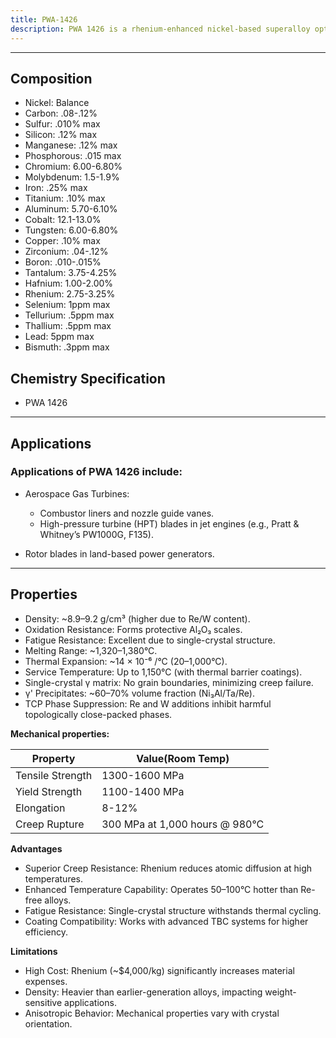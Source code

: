 ```yaml
---
title: PWA-1426
description: PWA 1426 is a rhenium-enhanced nickel-based superalloy optimized for single-crystal (SX) turbine blades and vanes. It is designed to withstand extreme temperatures and mechanical stresses in modern gas turbine engines. PWA 1426 likely represents Pratt & Whitney’s progression toward 3rd/4th-generation superalloys, targeting higher turbine inlet temperatures for improved fuel efficiency and thrust in engines like the PW1100G-JM (Geared Turbofan). Its rhenium content aligns with industry trends to push operational limits while balancing cost and performance.
---
```


---


## Composition

<Card className='properties'>
  <ul>
    <li>Nickel: Balance</li>
    <li>Carbon: .08-.12%</li>
    <li>Sulfur: .010% max</li>
    <li>Silicon: .12% max</li>
    <li>Manganese: .12% max</li>
    <li>Phosphorous: .015 max</li>
    <li>Chromium: 6.00-6.80%</li>
    <li>Molybdenum: 1.5-1.9%</li>
    <li>Iron: .25% max</li>
    <li>Titanium: .10% max</li>
    <li>Aluminum: 5.70-6.10%</li>
    <li>Cobalt: 12.1-13.0%</li>
    <li>Tungsten: 6.00-6.80%</li>
    <li>Copper: .10% max</li>
    <li>Zirconium: .04-.12%</li>
    <li>Boron: .010-.015%</li>
    <li>Tantalum: 3.75-4.25%</li>
    <li>Hafnium: 1.00-2.00%</li>
    <li>Rhenium: 2.75-3.25%</li>
    <li>Selenium: 1ppm max</li>
    <li>Tellurium: .5ppm max</li>
    <li>Thallium: .5ppm max</li>
    <li>Lead: 5ppm max</li>
    <li>Bismuth: .3ppm max</li>
  </ul>
</Card>

## Chemistry Specification

- PWA 1426

---

## Applications

### Applications of PWA 1426 include:

- Aerospace Gas Turbines:

  - Combustor liners and nozzle guide vanes.
  - High-pressure turbine (HPT) blades in jet engines (e.g., Pratt & Whitney’s PW1000G, F135).

- Rotor blades in land-based power generators.

---

## Properties

- Density: ~8.9–9.2 g/cm³ (higher due to Re/W content).
- Oxidation Resistance: Forms protective Al₂O₃ scales.
- Fatigue Resistance: Excellent due to single-crystal structure.
- Melting Range: ~1,320–1,380°C.
- Thermal Expansion: ~14 × 10⁻⁶ /°C (20–1,000°C).
- Service Temperature: Up to 1,150°C (with thermal barrier coatings).
- Single-crystal γ matrix: No grain boundaries, minimizing creep failure.
- γ' Precipitates: ~60–70% volume fraction (Ni₃Al/Ta/Re).
- TCP Phase Suppression: Re and W additions inhibit harmful topologically close-packed phases.

**Mechanical properties:**

| Property         | Value(Room Temp)               |
| ---------------- | ------------------------------ |
| Tensile Strength | 1300-1600 MPa                  |
| Yield Strength   | 1100-1400 MPa                  |
| Elongation       | 8-12%                          |
| Creep Rupture    | 300 MPa at 1,000 hours @ 980°C |

**Advantages**

- Superior Creep Resistance: Rhenium reduces atomic diffusion at high temperatures.
- Enhanced Temperature Capability: Operates 50–100°C hotter than Re-free alloys.
- Fatigue Resistance: Single-crystal structure withstands thermal cycling.
- Coating Compatibility: Works with advanced TBC systems for higher efficiency.

**Limitations**

- High Cost: Rhenium (~$4,000/kg) significantly increases material expenses.
- Density: Heavier than earlier-generation alloys, impacting weight-sensitive applications.
- Anisotropic Behavior: Mechanical properties vary with crystal orientation.
